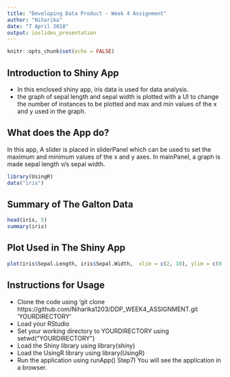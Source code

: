 ---
title: "Developing Data Product - Week 4 Assignment"
author: "Niharika"
date: "7 April 2018"
output: ioslides_presentation
---

```{r setup, include=FALSE}
knitr::opts_chunk$set(echo = FALSE)
```

## Introduction to Shiny App

- In this enclosed shiny app, iris data is used for data analysis.
- the graph of sepal length and sepal width is plotted with a UI to change the number of 
 instances to be plotted and max and min values of the x and y used in the graph. 
 

## What does the App do?

In this app, A slider is placed in sliderPanel which can be used to set the maximum and minimum values of the x and y axes. In mainPanel, a graph is made sepal length v/s sepal width. 

```{r results='hide', message=FALSE, warning=FALSE}
library(UsingR)
data("iris")
```

## Summary of The Galton Data

```{r echo=TRUE}
head(iris, 5)
summary(iris)
```

## Plot Used in The Shiny App

```{r echo=TRUE}
plot(iris$Sepal.Length, iris$Sepal.Width,  xlim = c(2, 10), ylim = c(0,6))
```

## Instructions for Usage

- Clone the code using 'git clone https://github.com/Niharika1203/DDP_WEEK4_ASSIGNMENT.git  'YOURDIRECTORY'
- Load your RStudio
- Set your working directory to YOURDIRECTORY using setwd("YOURDIRECTORY")
- Load the Shiny library using library(shiny)
- Load the UsingR library using library(UsingR)
- Run the application using runApp()
Step7) You will see the application in a browser.